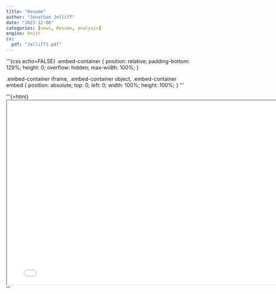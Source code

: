 ```yaml
---
title: "Resume"
author: "Jonathan Jelliff"
date: "2023-12-06"
categories: [news, Resume, analysis]
engine: knitr
cv: 
  pdf: "Jelliff1.pdf"
---
```


'''{css echo=FALSE}
.embed-container {
    position: relative;
    padding-bottom: 129%;
    height: 0;
    overflow: hidden;
    max-width: 100%;
}

.embed-container iframe,
.embed-container object,
.embed-container embed {
    position: absolute;
    top: 0;
    left: 0;
    width: 100%;
    height: 100%;
}
'''





'''{=html}
<iframe width="780" height="500" src="file:/C:/Users/kairo/primary/posts/Resume/Jelliff.pdf" title="Quarto Documentation"></iframe>
'''


